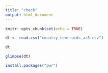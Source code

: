 ```yaml
---
title: "check"
output: html_document
---
```


```r
knitr::opts_chunk$set(echo = TRUE)
```

```r
dt <- read.csv("country_centroids_az8.csv")
```

```r
dt
```
```r
glimpse(dt)
```

```r
install.packages("pwr")
```

